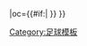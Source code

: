 {{fb team |t=-{zh-hans:克莱德; zh-hk:加迪; zh-tw: 克萊德;}- |tan=克莱德足球俱乐部 |tc=SCO |abb={{#if:{{{abb|}}}|CLY{{0}}}} |oc={{#if:{{{oc|}}}|{{{oc}}} }} }}<!--
--><noinclude>[[Category:足球模板]]</noinclude>